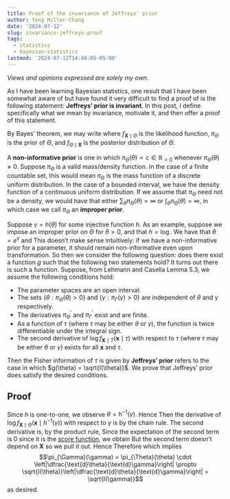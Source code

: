 ```yaml
---
title: Proof of the invariance of Jeffreys' prior
author: Yeng Miller-Chang
date: '2024-07-12'
slug: invariance-jeffreys-proof
tags:
  - statistics
  - bayesian-statistics
lastmod: '2024-07-12T14:48:05-05:00'
---
```


*Views and opinions expressed are solely my own.*

As I have been learning Bayesian statistics, one result that I have been somewhat aware of but have found it very difficult to find a proof of is the following statement: **Jeffreys' prior is invariant**. In this post, I define specifically what we mean by invariance, motivate it, and then offer a proof of this statement.

By Bayes' theorem, we may write
\begin{equation}
f_{\Theta \mid \mathbf{X}}(\theta \mid \mathbf{x}) \propto f_{\mathbf{X} \mid \Theta}(\mathbf{x} \mid \theta)\pi_{\Theta}(\theta)\text{,}
\end{equation}
where $f_{\mathbf{X} \mid \Theta}$ is the likelihood function, $\pi_{\Theta}$ is the prior of $\Theta$, and $f_{\Theta \mid \mathbf{X}}$ is the posterior distribution of $\Theta$.

A **non-informative prior** is one in which $\pi_\Theta(\theta) \propto c \in \mathbb{R}_{> 0}$ whenever $\pi_\Theta(\theta) \neq 0$. Suppose $\pi_\Theta$ is a valid mass/density function. In the case of a finite countable set, this would mean $\pi_\Theta$ is the mass function of a discrete uniform distribution. In the case of a bounded interval, we have the density function of a continuous uniform distribution. If we assume that $\pi_\Theta$ need not be a density, we would have that either $\sum_{\theta}\pi_\Theta(\theta) = \infty$ or $\int_{\theta}\pi_\Theta(\theta) = \infty$, in which case we call $\pi_\Theta$ an **improper prior**.

Suppose $\gamma = h(\theta)$ for some injective function $h$. As an example, suppose we impose an improper prior on $\Theta$ for $\theta > 0$, and that $h = \log$. We have that $\theta = e^{\gamma}$ and
\begin{equation}
\pi_\Gamma(\gamma) = \pi_\Theta(\theta) \cdot \left|\dfrac{\mathrm{d}\theta}{\mathrm{d}\gamma}\right| \propto c \cdot |e^{\gamma}| \propto e^{\gamma} \text{.}
\end{equation}
This doesn't make sense intuitively: if we have a non-informative prior for a parameter, it should remain non-informative even upon transformation. So then we consider the following question: does there exist a function $g$ such that the following two statements hold?
\begin{align}
&\pi_\Theta(\theta) \propto g(\theta) \\
&\pi_\Gamma(\gamma) \propto g(\gamma)
\end{align}
It turns out there is such a function. Suppose, from Lehmann and Casella Lemma 5.3, we assume the following conditions hold:

* The parameter spaces are an open interval.
* The sets $\{\theta: \pi_\Theta(\theta) > 0\}$ and $\{\gamma: \pi_\Gamma(\gamma) > 0\}$ are independent of $\theta$ and $\gamma$ respectively.
* The derivatives $\pi_\Theta^{\prime}$ and $\pi_\Gamma^{\prime}$ exist and are finite.
* As a function of $\tau$ (where $\tau$ may be either $\theta$ or $\gamma$), the function
\begin{equation}
\int_{-\infty}^{\infty}\pi(\tau)f_{\mathbf{X} \mid T}(\mathbf{x} \mid \tau) \text{ d}x
\end{equation}
is twice differentiable under the integral sign.
* The second derivative of $\log f_{\mathbf{X} \mid T}(\mathbf{x} \mid \tau)$ with respect to $\tau$ (where $\tau$ may be either $\theta$ or $\gamma$) exists for all $\mathbf{x}$ and $\tau$.

Then the Fisher information of $\tau$ is given by
\begin{equation}
I(\tau) = -\mathbb{E}_{\mathbf{X} \mid \tau}\left[\dfrac{\mathrm{d}^2}{\mathrm{d}\tau^2}\log f_{\mathbf{X} \mid T}(\mathbf{X} \mid \tau)\right]\text{.}
\end{equation}
**Jeffreys' prior** refers to the case in which $g(\theta) = \sqrt{I(\theta)}$. We prove that Jeffreys' prior does satisfy the desired conditions.

## Proof

Since $h$ is one-to-one, we observe $\theta = h^{-1}(\gamma)$. Hence
\begin{equation}
f_{\mathbf{X} \mid \Theta}(\mathbf{x} \mid \theta) = f_{\mathbf{X} \mid \Theta}(\mathbf{x} \mid h^{-1}(\gamma))\text{.}
\end{equation}
Then the derivative of $\log f_{\mathbf{X} \mid \Theta}(\mathbf{x} \mid h^{-1}(\gamma))$ with respect to $\gamma$ is 
\begin{equation}
\dfrac{\text{d} \log f_{\mathbf{X} \mid \Theta}(\mathbf{x} \mid \theta)}{\text{d}\theta}\dfrac{\text{d}\theta}{\text{d}\gamma}
\end{equation}
by the chain rule. The second derivative is, by the product rule,
\begin{equation}
\dfrac{\text{d}^2 \log f_{\mathbf{X} \mid \Theta}(\mathbf{x} \mid \theta)}{\text{d}\theta^2}\dfrac{\text{d}\theta}{\text{d}\gamma} \cdot \dfrac{\text{d}\theta}{\text{d}\gamma} + \dfrac{\text{d} \log f_{\mathbf{X} \mid \Theta}(\mathbf{x} \mid \theta)}{\text{d}\theta}\dfrac{\text{d}^2\theta}{\text{d}\gamma^2}\text{.}
\end{equation}
Since the expectation of the second term is $0$ since it is the [score function](https://en.wikipedia.org/wiki/Informant_(statistics)#Mean), we obtain
\begin{equation}
I(\gamma) = -\mathbb{E}\left[\dfrac{\text{d}^2 \log f_{\mathbf{X} \mid \Theta}(\mathbf{X} \mid \theta)}{\text{d}\theta^2}\left(\dfrac{\text{d}\theta}{\text{d}\gamma}\right)^2\right]\text{.}
\end{equation}
But the second term doesn't depend on $\mathbf{X}$ so we pull it out. Hence 
\begin{equation}
I(\gamma) = \left(\dfrac{\text{d}\theta}{\text{d}\gamma}\right)^2 \cdot -\mathbb{E}\left[\dfrac{\text{d}^2 \log f_{\mathbf{X} \mid \Theta}(\mathbf{X} \mid \theta)}{\text{d}\theta^2}\right] =  \left(\dfrac{\text{d}\theta}{\text{d}\gamma}\right)^2 I(\theta)\text{.}
\end{equation}
Therefore 
\begin{equation}
\sqrt{I(\gamma)} =  \left|\dfrac{\text{d}\theta}{\text{d}\gamma}\right| \sqrt{I(\theta)}
\end{equation}
which implies
$$\pi_{\Gamma}(\gamma) = \pi_{\Theta}(\theta) \cdot \left|\dfrac{\text{d}\theta}{\text{d}\gamma}\right| \propto \sqrt{I(\theta)}\left|\dfrac{\text{d}\theta}{\text{d}\gamma}\right| = \sqrt{I(\gamma)}$$
as desired.